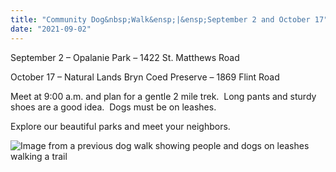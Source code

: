 ```yaml
---
title: "Community Dog&nbsp;Walk&ensp;|&ensp;September 2 and October 17"
date: "2021-09-02"
---
```


September 2 – Opalanie Park – 1422 St. Matthews Road

October 17 – Natural Lands Bryn Coed Preserve – 1869 Flint Road

Meet at 9:00 a.m. and plan for a gentle 2 mile trek.  Long pants and sturdy shoes are a good idea.  Dogs must be on leashes.

Explore our beautiful parks and meet your neighbors.

![Image from a previous dog walk showing people and dogs on leashes walking a trail](../../src/images/dog-walk-trail-1x1.jpg)
